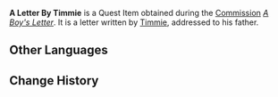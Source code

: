{{Item Infobox
|id           = 100472
|image        = Item Sealed Letter.png
|type         = Quest Items
|description  = An envelope that has been tightly sealed. Inside is a letter, inked characters, a Dandelion, love, and a wisp of hope. All these will be safely preserved inside until the seal is opened.
|source1      = Obtained during ''[[A Boy's Letter]]''
}}
'''A Letter By Timmie''' is a Quest Item obtained during the [[Commission]] ''[[A Boy's Letter]]''. It is a letter written by [[Timmie]], addressed to his father.

==Other Languages==
{{Other Languages|default_hidden=1
|en      = A Letter by Timmie
|zhs     = 提米的亲笔信
|zhs_rm  = Tímǐ de Qīnbǐ Xìn
|zht     = 提米的親筆信
|zht_rm  = Tímǐ de Qīnbǐ Xìn
<!-- |zh_tl   = A Letter Written by Timmie -->
|ja      = ティミーの手紙
|ja_rm   = Timii no Tegami
|ko      = 티미의 친필 편지
|ko_rm   = Timi-ui Chinpil Pyeonji
|es      = Carta de Timmie
<!-- |es_tl   = Timmie's Letter -->
|fr      = Lettre de Timmy
<!-- |fr_tl   = Timmie's Letter -->
|ru      = Письмо Тимми
<!-- |ru_tl   = Timmie's Letter -->
|th      = จดหมายที่ Timmie เขียน
|th_rm   = Chotmai thi Timmie Khian
|vi      = Bức thư do Timmie viết
|de      = Brief von Timmie
|id      = Surat dari Timmie
|pt      = Carta de Timmie
<!-- |pt_tl   = Timmie's Letter -->
}}

==Change History==
{{Change History|1.2}}